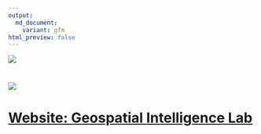 ```yaml
---
output:
  md_document:
    variant: gfm
html_preview: false
---
```


[![](https://ausgis.github.io/logo/lab_logo.png)](https://yongzesong.com/geospatial-intelligence-lab/)

# <a href="https://yongzesong.com/geospatial-intelligence-lab/"> <img src="https://github.com/ausgis/.github/blob/main/bg_with_text.gif"> </a>

<div align="center">
  <h1>
    <a href="https://yongzesong.com/geospatial-intelligence-lab/" target="_blank">
      Website: Geospatial Intelligence Lab
    </a>
  </h1>
</div>

